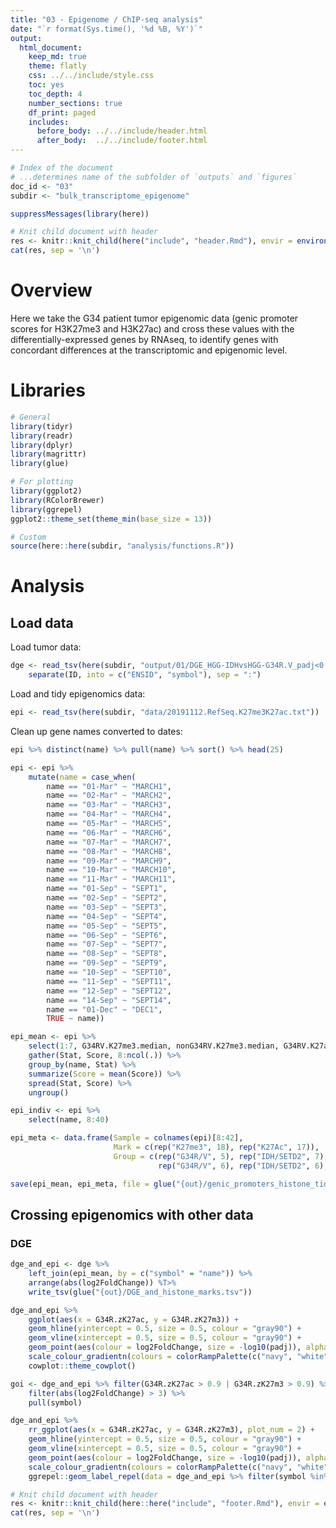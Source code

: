 ```yaml
---
title: "03 - Epigenome / ChIP-seq analysis"
date: "`r format(Sys.time(), '%d %B, %Y')`"
output:
  html_document:
    keep_md: true
    theme: flatly
    css: ../../include/style.css
    toc: yes
    toc_depth: 4
    number_sections: true
    df_print: paged
    includes:
      before_body: ../../include/header.html
      after_body:  ../../include/footer.html
---
```


<!-- FRONT MATTER, insert configuration info -->

```r

# Index of the document
# ...determines name of the subfolder of `outputs` and `figures`
doc_id <- "03"
subdir <- "bulk_transcriptome_epigenome"

suppressMessages(library(here))

# Knit child document with header
res <- knitr::knit_child(here("include", "header.Rmd"), envir = environment(), quiet = TRUE)
cat(res, sep = '\n')

```

<!-- END OF FRONT MATTER -->


# Overview

Here we take the G34 patient tumor epigenomic data (genic promoter scores for H3K27me3 and H3K27ac) and cross these values with the differentially-expressed genes by RNAseq, to identify genes with concordant differences
at the transcriptomic and epigenomic level.


# Libraries

```r

# General
library(tidyr)
library(readr)
library(dplyr)
library(magrittr)
library(glue)

# For plotting
library(ggplot2)
library(RColorBrewer)
library(ggrepel)
ggplot2::theme_set(theme_min(base_size = 13))

# Custom
source(here::here(subdir, "analysis/functions.R"))

```

# Analysis

## Load data

Load tumor data:

```r

dge <- read_tsv(here(subdir, "output/01/DGE_HGG-IDHvsHGG-G34R.V_padj<0.01_baseMean>100_absLFC>2.tsv")) %>% 
    separate(ID, into = c("ENSID", "symbol"), sep = ":")

```

Load and tidy epigenomics data:

```r

epi <- read_tsv(here(subdir, "data/20191112.RefSeq.K27me3K27ac.txt"))

```


Clean up gene names converted to dates:

```r

epi %>% distinct(name) %>% pull(name) %>% sort() %>% head(25)

epi <- epi %>%
    mutate(name = case_when(
        name == "01-Mar" ~ "MARCH1",
        name == "02-Mar" ~ "MARCH2",
        name == "03-Mar" ~ "MARCH3",
        name == "04-Mar" ~ "MARCH4",
        name == "05-Mar" ~ "MARCH5",
        name == "06-Mar" ~ "MARCH6",
        name == "07-Mar" ~ "MARCH7",
        name == "08-Mar" ~ "MARCH8",
        name == "09-Mar" ~ "MARCH9",
        name == "10-Mar" ~ "MARCH10",
        name == "11-Mar" ~ "MARCH11",
        name == "01-Sep" ~ "SEPT1",
        name == "02-Sep" ~ "SEPT2",
        name == "03-Sep" ~ "SEPT3",
        name == "04-Sep" ~ "SEPT4",
        name == "05-Sep" ~ "SEPT5",
        name == "06-Sep" ~ "SEPT6",
        name == "07-Sep" ~ "SEPT7",
        name == "08-Sep" ~ "SEPT8",
        name == "09-Sep" ~ "SEPT9",
        name == "10-Sep" ~ "SEPT10",
        name == "11-Sep" ~ "SEPT11",
        name == "12-Sep" ~ "SEPT12",
        name == "14-Sep" ~ "SEPT14",
        name == "01-Dec" ~ "DEC1",
        TRUE ~ name))

```

```r

epi_mean <- epi %>%
    select(1:7, G34RV.K27me3.median, nonG34RV.K27me3.median, G34RV.K27ac.median, nonG34RV.K27ac.median, G34R.zK27m3, G34R.zK27ac) %>% 
    gather(Stat, Score, 8:ncol(.)) %>% 
    group_by(name, Stat) %>% 
    summarize(Score = mean(Score)) %>% 
    spread(Stat, Score) %>% 
    ungroup()

epi_indiv <- epi %>% 
    select(name, 8:40)

epi_meta <- data.frame(Sample = colnames(epi)[8:42],
                       Mark = c(rep("K27me3", 18), rep("K27Ac", 17)),
                       Group = c(rep("G34R/V", 5), rep("IDH/SETD2", 7), rep("WT", 6),
                                 rep("G34R/V", 6), rep("IDH/SETD2", 6), rep("WT", 5)))

save(epi_mean, epi_meta, file = glue("{out}/genic_promoters_histone_tidy.Rda"))

```

## Crossing epigenomics with other data

### DGE

```r

dge_and_epi <- dge %>%
    left_join(epi_mean, by = c("symbol" = "name")) %>% 
    arrange(abs(log2FoldChange)) %T>% 
    write_tsv(glue("{out}/DGE_and_histone_marks.tsv"))

dge_and_epi %>% 
    ggplot(aes(x = G34R.zK27ac, y = G34R.zK27m3)) +
    geom_hline(yintercept = 0.5, size = 0.5, colour = "gray90") +
    geom_vline(xintercept = 0.5, size = 0.5, colour = "gray90") +
    geom_point(aes(colour = log2FoldChange, size = -log10(padj)), alpha = 0.8) +
    scale_colour_gradientn(colours = colorRampPalette(c("navy", "white", "red"))(n = 200)) +
    cowplot::theme_cowplot()

goi <- dge_and_epi %>% filter(G34R.zK27ac > 0.9 | G34R.zK27m3 > 0.9) %>%
    filter(abs(log2FoldChange) > 3) %>%
    pull(symbol)

dge_and_epi %>% 
    rr_ggplot(aes(x = G34R.zK27ac, y = G34R.zK27m3), plot_num = 2) +
    geom_hline(yintercept = 0.5, size = 0.5, colour = "gray90") +
    geom_vline(xintercept = 0.5, size = 0.5, colour = "gray90") +
    geom_point(aes(colour = log2FoldChange, size = -log10(padj)), alpha = 0.8) +
    scale_colour_gradientn(colours = colorRampPalette(c("navy", "white", "red"))(n = 200)) +
    ggrepel::geom_label_repel(data = dge_and_epi %>% filter(symbol %in% goi), aes(label = symbol))

```


<!-- END MATTER, insert reproducibility info -->

```r

# Knit child document with header
res <- knitr::knit_child(here::here("include", "footer.Rmd"), envir = environment(), quiet = TRUE)
cat(res, sep = '\n')

```

<!-- END OF END MATTER -->

